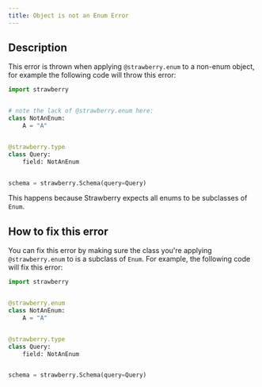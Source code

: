 ```yaml
---
title: Object is not an Enum Error
---
```

## Description

This error is thrown when applying `@strawberry.enum` to a non-enum object, for
example the following code will throw this error:

```python
import strawberry


# note the lack of @strawberry.enum here:
class NotAnEnum:
    A = "A"


@strawberry.type
class Query:
    field: NotAnEnum


schema = strawberry.Schema(query=Query)
```

This happens because Strawberry expects all enums to be subclasses of `Enum`.

## How to fix this error

You can fix this error by making sure the class you're applying
`@strawberry.enum` to is a subclass of `Enum`. For example, the following code
will fix this error:

```python
import strawberry


@strawberry.enum
class NotAnEnum:
    A = "A"


@strawberry.type
class Query:
    field: NotAnEnum


schema = strawberry.Schema(query=Query)
```

